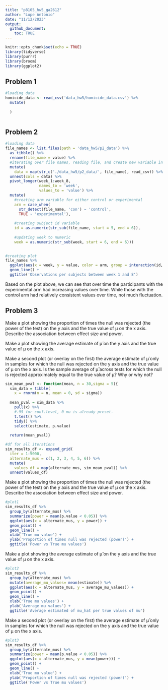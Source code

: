 ```yaml
---
title: "p8105_hw5_ga2612"
author: "Lupe Antonio"
date: "11/12/2023"
output: 
  github_document:
    toc: TRUE
---
```


```r
knitr::opts_chunk$set(echo = TRUE)
library(tidyverse)
library(purrr)
library(broom)
library(ggplot2)
```

## Problem 1

```r
#loading data
homicide_data <- read_csv('data_hw5/homicide_data.csv') %>%
  mutate(
    
  )
```

```r

```






## Problem 2

```r
#loading data
file_names <- list.files(path = 'data_hw5/p2_data') %>%
  as_tibble() %>%
  rename(file_name = value) %>%
  #iterating over file names, reading file, and create new variable in df
  mutate(
    data = map(str_c('./data_hw5/p2_data/', file_name), read_csv)) %>%
  unnest(cols = data) %>%
  pivot_longer(week_1:week_8,
               names_to = 'week',
               values_to = 'value') %>%
  mutate(
    #creating arm variable for either control or experimental
    arm = case_when(
      str_detect(file_name, 'con') ~ 'control',
      TRUE ~ 'experimental'),
    
    #creating subject id variable
    id = as.numeric(str_sub(file_name, start = 5, end = 6)),
    
    #updating week to numeric
    week = as.numeric(str_sub(week, start = 6, end = 6)))
  
```


```r
#creating plot
file_names %>%
  ggplot(aes(x = week, y = value, color = arm, group = interaction(id, arm))) +
  geom_line() +
  ggtitle('Observations per subjects between week 1 and 8')
```

Based on the plot above, we can see that over time the participants with the experimental arm had increasing values over time. While those with the control arm had relatively consistent values over time, not much fluctuation. 


## Problem 3

Make a plot showing the proportion of times the null was rejected (the power of the test) on the y axis and the true value of μ on the x axis. Describe the association between effect size and power.

Make a plot showing the average estimate of μ̂ on the y axis and the true value of μ on the x axis. 

Make a second plot (or overlay on the first) the average estimate of μ̂ only in samples for which the null was rejected on the y axis and the true value of μ on the x axis. Is the sample average of μ̂ across tests for which the null is rejected approximately equal to the true value of μ? Why or why not?

```r
sim_mean_pval <- function(mean, n = 30,sigma = 5){
  sim_data = tibble(
    x = rnorm(n = n, mean = 0, sd = sigma))
  
  mean_pval = sim_data %>%
    pull(x) %>%
    #.95 for conf.level, 0 mu is already preset. 
    t.test() %>%
    tidy() %>%
    select(estimate, p.value)
  
  return(mean_pval)}
```

```r
#df for all iterations
sim_results_df <- expand_grid(
  iter = 1:5000,
  alternate_mus = c(1, 2, 3, 4, 5, 6)) %>%
  mutate(
    values_df = map(alternate_mus, sim_mean_pval)) %>%
  unnest(values_df)
```

Make a plot showing the proportion of times the null was rejected (the power of the test) on the y axis and the true value of μ on the x axis. Describe the association between effect size and power. 
```r
#plot1
sim_results_df %>%
  group_by(alternate_mus) %>%
  summarize(power = mean(p.value < 0.05)) %>%
  ggplot(aes(x = alternate_mus, y = power)) +
  geom_point() +
  geom_line() + 
  xlab('True mu value') +
  ylab('Proportion of times null was rejected (power)') + 
  ggtitle('Power vs True mu values')
```






Make a plot showing the average estimate of μ̂ on the y axis and the true value of μ on the x axis.
```r
#plot2
sim_results_df %>%
  group_by(alternate_mus) %>%
  mutate(average_mu_values= mean(estimate)) %>%
  ggplot(aes(x = alternate_mus, y = average_mu_values)) +
  geom_point() +
  geom_line() +
  xlab('True mu values') +
  ylab('Average mu values') +
  ggtitle('Average estimated of mu_hat per true values of mu')
```

Make a second plot (or overlay on the first) the average estimate of μ̂ only in samples for which the null was rejected on the y axis and the true value of μ on the x axis.
```r
#plot3
sim_results_df %>%
  group_by(alternate_mus) %>%
  summarize(power = mean(p.value < 0.05)) %>%
  ggplot(aes(x = alternate_mus, y = mean(power))) +
  geom_point() +
  geom_line() + 
  xlab('True mu value') +
  ylab('Proportion of times null was rejected (power)') + 
  ggtitle('Power vs True mu values')
```


